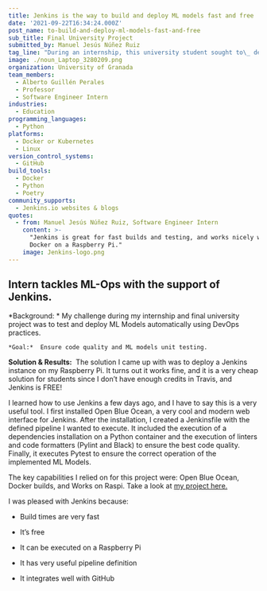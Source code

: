 ```yaml
---
title: Jenkins is the way to build and deploy ML models fast and free
date: '2021-09-22T16:34:24.000Z'
post_name: to-build-and-deploy-ml-models-fast-and-free
sub_title: Final University Project
submitted_by: Manuel Jesús Núñez Ruiz
tag_line: "During an internship, this university student sought to\_ develop\_ ML models with DevOps techniques (MLOps) for gamma ray classification."
image: ./noun_Laptop_3280209.png
organization: University of Granada
team_members:
  - Alberto Guillén Perales
  - Professor
  - Software Engineer Intern
industries:
  - Education
programming_languages:
  - Python
platforms:
  - Docker or Kubernetes
  - Linux
version_control_systems:
  - GitHub
build_tools:
  - Docker
  - Python
  - Poetry
community_supports:
  - Jenkins.io websites & blogs
quotes:
  - from: Manuel Jesús Núñez Ruiz, Software Engineer Intern
    content: >-
      "Jenkins is great for fast builds and testing, and works nicely with
      Docker on a Raspberry Pi."
    image: Jenkins-logo.png
---
```

## Intern tackles ML-Ops with the support of Jenkins.

\*Background: \* My challenge during my internship and final university project was to test and deploy ML Models automatically using DevOps practices.

    *Goal:*  Ensure code quality and ML models unit testing.

<Testimonal idx="0" />

**Solution & Results:**  The solution I came up with was to deploy a Jenkins instance on my Raspberry Pi. It turns out it works fine, and it is a very cheap solution for students since I don’t have enough credits in Travis, and Jenkins is FREE!

I learned how to use Jenkins a few days ago, and I have to say this is a very useful tool. I first installed Open Blue Ocean, a very cool and modern web interface for Jenkins. After the installation, I created a Jenkinsfile with the defined pipeline I wanted to execute. It included the execution of a dependencies installation on a Python container and the execution of linters and code formatters (Pylint and Black) to ensure the best code quality. Finally, it executes Pytest to ensure the correct operation of the implemented ML Models.

The key capabilities I relied on for this project were: Open Blue Ocean, Docker builds, and Works on Raspi. Take a look at [my project here.](https://github.com/ManuelJNunez/TFG)

I was pleased with Jenkins because:

-   Build times are very fast

-   It’s free

-   It can be executed on a Raspberry Pi

-   It has very useful pipeline definition

-   It integrates well with GitHub
